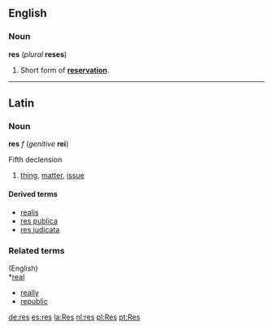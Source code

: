 ==English==
===Noun===
'''res''' (''plural'' '''reses''')

#Short form of '''[[reservation]]'''.

----
==Latin==
===Noun===
'''res''' ''f'' (''genitive'' '''rei''')

Fifth declension

#[[thing]], [[matter]], [[issue]]

====Derived terms====
*[[realis]]
*[[res publica]]
*[[res judicata]]

===Related terms===
(English)<br>
*[[real]]
*[[really]]
*[[republic]]

[[de:res]]
[[es:res]]
[[la:Res]]
[[nl:res]]
[[pl:Res]]
[[pt:Res]]